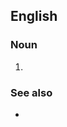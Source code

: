==English==

===Noun===
{{en-noun}}

# {{alternative form of|en|bird colonel}}

===See also===
* {{l|en|iron eagle}}